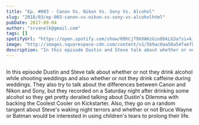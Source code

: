```yaml
---
title: "Ep. #003 - Canon Vs. Nikon Vs. Sony Vs. Alcohol"
slug: "2018/03/ep-003-canon-vs-nikon-vs-sony-vs-alcoholhtml"
pubDate: 2017-09-04
author: "srvanelk@gmail.com"
tags: []
spotifyUrl: "https://open.spotify.com/show/09hCjT9XXAKzGin8bkLG3a?si=kjRZvQ1JTb6Ov3HVzSSlWA"
image: "http://images.squarespace-cdn.com/content/v1/5b9ac0aa50a54faef024c950/1547782363077-8XT6FWHDFYYMVNFGOT48/image-asset.jpeg/img.jpg/weddingphotohangover/embed/episodes/Ep--003---Canon-Vs--Nikon-Vs--Sony-Vs--Alcohol-e1rii3"
description: "In this episode Dustin and Steve talk about whether or not they drink alcohol while shooting weddings and also whether or not they drink caffeine during weddings. They also try to talk about the differences between Canon and Nikon and Sony, but they recorded on a Saturday night after drinking some alcohol so they get pretty derailed talking about Dustin's Dilemma with backing the Coolest Cooler on Kickstarter. Also, they go on a random tangent about Steve's waking night terrors and whether or not Bruce Wayne or Batman would be interested in using children's tears to prolong their life."
---
```


<figure>
  <img src="http://images.squarespace-cdn.com/content/v1/5b9ac0aa50a54faef024c950/1547782363077-8XT6FWHDFYYMVNFGOT48/image-asset.jpeg/img.jpg/weddingphotohangover/embed/episodes/Ep--003---Canon-Vs--Nikon-Vs--Sony-Vs--Alcohol-e1rii3" alt="" />
</figure>

In this episode Dustin and Steve talk about whether or not they drink alcohol while shooting weddings and also whether or not they drink caffeine during weddings. They also try to talk about the differences between Canon and Nikon and Sony, but they recorded on a Saturday night after drinking some alcohol so they get pretty derailed talking about Dustin's Dilemma with backing the Coolest Cooler on Kickstarter. Also, they go on a random tangent about Steve's waking night terrors and whether or not Bruce Wayne or Batman would be interested in using children's tears to prolong their life.
